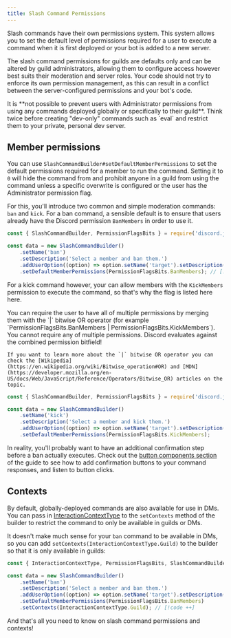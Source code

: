 ```yaml
---
title: Slash Command Permissions
---
```


Slash commands have their own permissions system. This system allows you to set the default level of permissions required for a user to execute a command when it is first deployed or your bot is added to a new server.

The slash command permissions for guilds are defaults only and can be altered by guild administrators, allowing them to configure access however best suits their moderation and server roles. Your code should not try to enforce its own permission management, as this can result in a conflict between the server-configured permissions and your bot's code.

<Callout type="warn">
	It is **not possible to prevent users with Administrator permissions from using any commands deployed globally or
	specifically to their guild**. Think twice before creating "dev-only" commands such as `eval` and restrict them to
	your private, personal dev server.
</Callout>

## Member permissions

You can use `SlashCommandBuilder#setDefaultMemberPermissions` to set the default permissions required for a member to run the command. Setting it to `0` will hide the command from and prohibit anyone in a guild from using the command unless a specific overwrite is configured or the user has the Administrator permission flag.

For this, you'll introduce two common and simple moderation commands: `ban` and `kick`. For a ban command, a sensible default is to ensure that users already have the Discord permission `BanMembers` in order to use it.

```js title="commands/moderation/ban.js"
const { SlashCommandBuilder, PermissionFlagsBits } = require('discord.js');

const data = new SlashCommandBuilder()
	.setName('ban')
	.setDescription('Select a member and ban them.')
	.addUserOption((option) => option.setName('target').setDescription('The member to ban').setRequired(true))
	.setDefaultMemberPermissions(PermissionFlagsBits.BanMembers); // [!code ++]
```

For a kick command however, your can allow members with the `KickMembers` permission to execute the command, so that's why the flag is listed here here.

<Callout>
	You can require the user to have all of multiple permissions by merging them with the `|` bitwise OR operator (for example `PermissionFlagsBits.BanMembers | PermissionFlagsBits.KickMembers`).
	You cannot require any of multiple permissions. Discord evaluates against the combined permission bitfield!

    If you want to learn more about the `|` bitwise OR operator you can check the [Wikipedia](https://en.wikipedia.org/wiki/Bitwise_operation#OR) and [MDN](https://developer.mozilla.org/en-US/docs/Web/JavaScript/Reference/Operators/Bitwise_OR) articles on the topic.

</Callout>

```js title="commands/moderation/kick.js"
const { SlashCommandBuilder, PermissionFlagsBits } = require('discord.js');

const data = new SlashCommandBuilder()
	.setName('kick')
	.setDescription('Select a member and kick them.')
	.addUserOption((option) => option.setName('target').setDescription('The member to kick').setRequired(true))
	.setDefaultMemberPermissions(PermissionFlagsBits.KickMembers);
```

In reality, you'll probably want to have an additional confirmation step before a ban actually executes. Check out the [button components section](../interactive-components/buttons) of the guide to see how to add confirmation buttons to your command responses, and listen to button clicks.

## Contexts

By default, globally-deployed commands are also available for use in DMs. You can pass in [InteractionContextType](https://discord-api-types.dev/api/discord-api-types-v10/enum/InteractionContextType) to the `setContexts` method of the builder to restrict the command to only be available in guilds or DMs.

It doesn't make much sense for your `ban` command to be available in DMs, so you can add `setContexts(InteractionContextType.Guild)` to the builder so that it is only available in guilds:

```js title="commands/moderation/ban.js"
const { InteractionContextType, PermissionFlagsBits, SlashCommandBuilder } = require('discord.js');

const data = new SlashCommandBuilder()
	.setName('ban')
	.setDescription('Select a member and ban them.')
	.addUserOption((option) => option.setName('target').setDescription('The member to ban').setRequired(true))
	.setDefaultMemberPermissions(PermissionFlagsBits.BanMembers)
	.setContexts(InteractionContextType.Guild); // [!code ++]
```

And that's all you need to know on slash command permissions and contexts!
